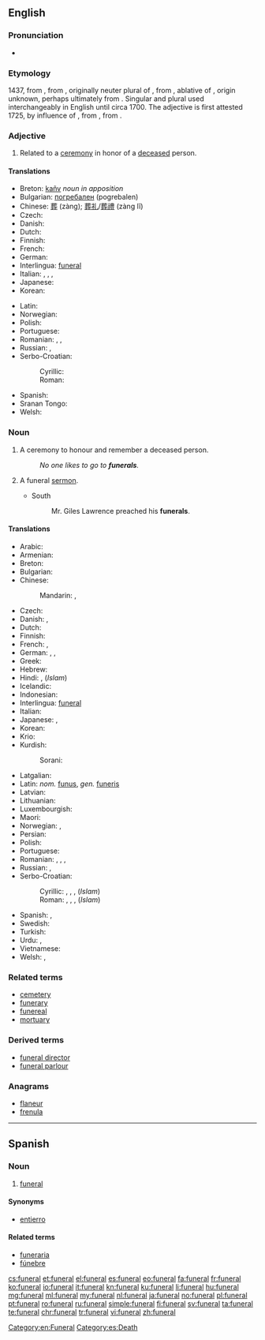 ==English==
{{wikipedia}}

===Pronunciation===
* {{audio|en-us-funeral.ogg|Audio (US)}}

===Etymology===
1437, from {{etyl|frm|en}} {{term|funerailles||funeral rites|lang=frm}} {{g|p}}, from {{etyl|ML.|en}} {{term|funeralia||funeral rites|lang=la}}, originally neuter plural of {{etyl|LL.|en}} {{term|funeralis||having to do with a funeral|lang=la}}, from {{etyl|la|en}} {{term|funere|lang=la}}, ablative of {{term|funus||funeral, death, corpse|lang=la}}, origin unknown, perhaps ultimately from {{etyl|ine-pro|en}} {{term/t|ine-pro|*dʰew-||to die}}. Singular and plural used interchangeably in English until circa 1700. The adjective {{term|funereal|lang=en}} is first attested 1725, by influence of {{etyl|frm|en}} {{term|funerail|lang=frm}}, from {{etyl|la|en}} {{term|funereus|lang=la}}, from {{term|funus|lang=la}}.

===Adjective===
{{en-adj|-}}

# Related to a [[ceremony]] in honor of a [[deceased]] person.

====Translations====
{{trans-top|relating to the ceremony}}
* Breton: [[kañv]] ''noun in apposition''
* Bulgarian: [[погребален]] {{g|m}} (pogrebalen)
* Chinese: [[葬]] (zàng); [[葬礼]]/[[葬禮]] (zàng lĭ)
* Czech: {{t|cs|pohřební}}
* Danish: {{t|da|begravelses-}}
* Dutch: {{t+|nl|begrafenis}}
* Finnish: {{t|fi|hautajais-}}
* French: {{t+|fr|funéraire}}
* German: {{t+|de|Beisetzung}}
* Interlingua: [[#Interlingua|funeral]]
* Italian: {{t+|it|funebre|m|f}}, {{t|it|funerario|m}}, {{t|it|funereo|m}}, {{t|it|mortuario|m}}
* Japanese: {{t|ja|葬式の|tr=soshiki no}}
* Korean: {{t|ko|장례의|tr=jangrye e}}
{{trans-mid}}
* Latin: {{t|la|funeralis}}
* Norwegian: {{t|no|begravelses-}}
* Polish: {{t+|pl|pogrzebowy|m}}
* Portuguese: {{t+|pt|funeral}}
* Romanian: {{t+|ro|funerar}}, {{t|ro|sepulcral}}, {{t|ro|mormântal}}
* Russian: {{t+|ru|похоронный|tr=poxorónnyj}}, {{t+|ru|погребальный|tr=pogr'ebál'nyj}}
* Serbo-Croatian:
*: Cyrillic: {{t|sh|по̀гребнӣ|sc=Cyrl}}
*: Roman: {{t|sh|pògrebnī}}
* Spanish: {{t+|es|funeral}}
* Sranan Tongo: {{t|srn|beri}}
* Welsh: {{t|cy|angladdol}}
{{trans-bottom}}

===Noun===
{{en-noun}}

# A ceremony to honour and remember a deceased person.
#: ''No one likes to go to '''funerals'''.''
# {{context|dated|chiefly|in the plural|lang=en}} A funeral [[sermon]].
#* South
#*: Mr. Giles Lawrence preached his '''funerals'''.

====Translations====
{{trans-top|ceremony to honour of a deceased person}}
* Arabic: {{t|ar|جنازة|f|tr=janaaza}}
* Armenian: {{t|hy|թաղում|tr=t'aġum}}
* Breton: {{t|br|obidoù|p}}
* Bulgarian: {{t+|bg|погребение|n|tr=pogrebeniye}}
* Chinese:
*: Mandarin: {{t|cmn|葬禮|sc=Hani}}, {{t+|cmn|葬礼|tr=zànglǐ|sc=Hani}}
* Czech: {{t+|cs|pohřeb|m}}
* Danish: {{t|da|begravelse|c}}, {{t|da|bistættelse}}
* Dutch: {{t+|nl|begrafenis|f}}
* Finnish: {{t+|fi|hautajaiset|p}}
* French: {{t+|fr|funérailles|f-p}}, {{t+|fr|obsèques|f-p}}
* German: {{t+|de|Bestattung}}, {{t+|de|Beerdigung|f}}, {{t+|de|Begräbnis|n}}
* Greek: {{t+|el|κηδεία|f|tr=kiδía}}
* Hebrew: {{t|he|לוויה|f|tr=levayá|sc=Hebr}}
* Hindi: {{t|hi|क्रिया कर्म|tr=kriyā-karm|m|sc=Deva}}, (''Islam'') {{t|hi|जनाज़ा|tr=janāzā|m|sc=Deva}}
* Icelandic: {{t|is|útför}}
* Indonesian: {{t+|id|pemakaman}}
* Interlingua: [[#Interlingua|funeral]]
* Italian: {{t+|it|funerale|m}}
* Japanese: {{t+|ja|葬式|tr=そうしき, sōshiki|sc=Jpan}}, {{t+|ja|葬儀|tr=そうぎ, sōgi|sc=Jpan}}
* Korean: {{t+|ko|장례|tr=jangnye|sc=Kore}}
* Krio: {{t|kri|berin}}
* Kurdish:
*: Sorani: {{t|ku|چه‌ماوه‌ر}}
{{trans-mid}}
* Latgalian: {{t|ltg|bēris}}
* Latin: ''nom.'' [[funus]], ''gen.'' [[funeris]]
* Latvian: {{t|lv|bēres}}
* Lithuanian: {{t|lt|laidotuvės}}
* Luxembourgish: {{t|lb|Begriefnes|n}}
* Maori: {{t|mi|tangihanga}}
* Norwegian: {{t|no|begravelse|m}}, {{t|no|jordfestelse|m}}
* Persian: {{t+|fa|جنازه|tr=janâze, jenâze}}
* Polish: {{t+|pl|pogrzeb|m}}
* Portuguese: {{t+|pt|funeral|m}}
* Romanian: {{t+|ro|înmormântare|f}}, {{t+|ro|îngropare|f}}, {{t+|ro|înhumare|f}}, {{t|ro|mormântare|f}}
* Russian: {{t+|ru|похороны|p|tr=póxorony}}, {{t+|ru|погребение|n|tr=pogrebénije}}
* Serbo-Croatian:
*: Cyrillic: {{t|sh|са̀храна|f|sc=Cyrl}}, {{t|sh|по̀греб|m|sc=Cyrl}}, {{t|sh|спро̀вод|m|sc=Cyrl}}, (''Islam'') {{t|sh|џена́за|f|sc=Cyrl}}
*: Roman: {{t|sh|sàhrana|f}}, {{t|sh|pògreb|m}}, {{t|sh|spròvod|m}}, (''Islam'') {{t|sh|dženáza|f}}
* Spanish: {{t+|es|funeral|m}}, {{t+|es|entierro|m}}
* Swedish: {{t+|sv|begravning|c}}
* Turkish: {{t+|tr|cenaze}}
* Urdu: {{t|ur|کریاکرم|tr=kriyā-karm|m|sc=ur-Arab}}, {{t|ur|جنازہ|tr=janāzā, jināzā|m|sc=ur-Arab}}
* Vietnamese: {{t|vi|đám tang}}
* Welsh: {{t|cy|angladd|m|f}}, {{t|cy|cynhebrwng|m}}
{{trans-bottom}}

===Related terms===
* [[cemetery]]
* [[funerary]]
* [[funereal]]
* [[mortuary]]

===Derived terms===
* [[funeral director]]
* [[funeral parlour]]

===Anagrams===
* [[flaneur#English|flaneur]]
* [[frenula#English|frenula]]

[[Category:en:Funeral]]

----

==Spanish==

===Noun===
{{es-noun|m|es}}

# [[#English|funeral]]

====Synonyms====
* [[entierro]]

====Related terms====
* [[funeraria]]
* [[fúnebre]]

[[Category:es:Death]]

[[cs:funeral]]
[[et:funeral]]
[[el:funeral]]
[[es:funeral]]
[[eo:funeral]]
[[fa:funeral]]
[[fr:funeral]]
[[ko:funeral]]
[[io:funeral]]
[[it:funeral]]
[[kn:funeral]]
[[ku:funeral]]
[[li:funeral]]
[[hu:funeral]]
[[mg:funeral]]
[[ml:funeral]]
[[my:funeral]]
[[nl:funeral]]
[[ja:funeral]]
[[no:funeral]]
[[pl:funeral]]
[[pt:funeral]]
[[ro:funeral]]
[[ru:funeral]]
[[simple:funeral]]
[[fi:funeral]]
[[sv:funeral]]
[[ta:funeral]]
[[te:funeral]]
[[chr:funeral]]
[[tr:funeral]]
[[vi:funeral]]
[[zh:funeral]]